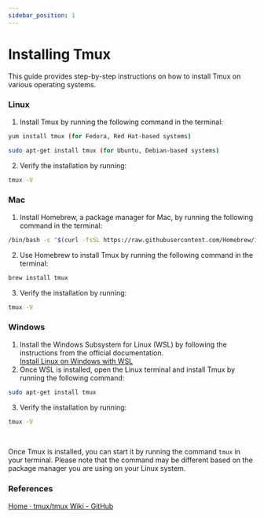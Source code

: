 ```yaml
---
sidebar_position: 1
---
```


# Installing Tmux
This guide provides step-by-step instructions on how to install Tmux on various operating systems.
### Linux
1. Install Tmux by running the following command in the terminal:
```sh
yum install tmux (for Fedora, Red Hat-based systems)
```
```sh
sudo apt-get install tmux (for Ubuntu, Debian-based systems)
```
2. Verify the installation by running: 
```sh
tmux -V
```
### Mac
1. Install Homebrew, a package manager for Mac, by running the following command in the terminal:
```sh
/bin/bash -c "$(curl -fsSL https://raw.githubusercontent.com/Homebrew/install/HEAD/install.sh)"
```
2. Use Homebrew to install Tmux by running the following command in the terminal:
```sh
brew install tmux
```
3. Verify the installation by running: 
```sh
tmux -V
```
### Windows
1. Install the Windows Subsystem for Linux (WSL) by following the instructions from the official documentation.<br/> 
[Install Linux on Windows with WSL](https://learn.microsoft.com/en-us/windows/wsl/install)
2. Once WSL is installed, open the Linux terminal and install Tmux by running the following command:
```sh
sudo apt-get install tmux
```
3. Verify the installation by running:
```sh
tmux -V
```
<br/>

Once Tmux is installed, you can start it by running the command `tmux` in your terminal.
Please note that the command may be different based on the package manager you are using on your Linux system.

### References

[Home · tmux/tmux Wiki - GitHub](https://github.com/tmux/tmux/wiki)
